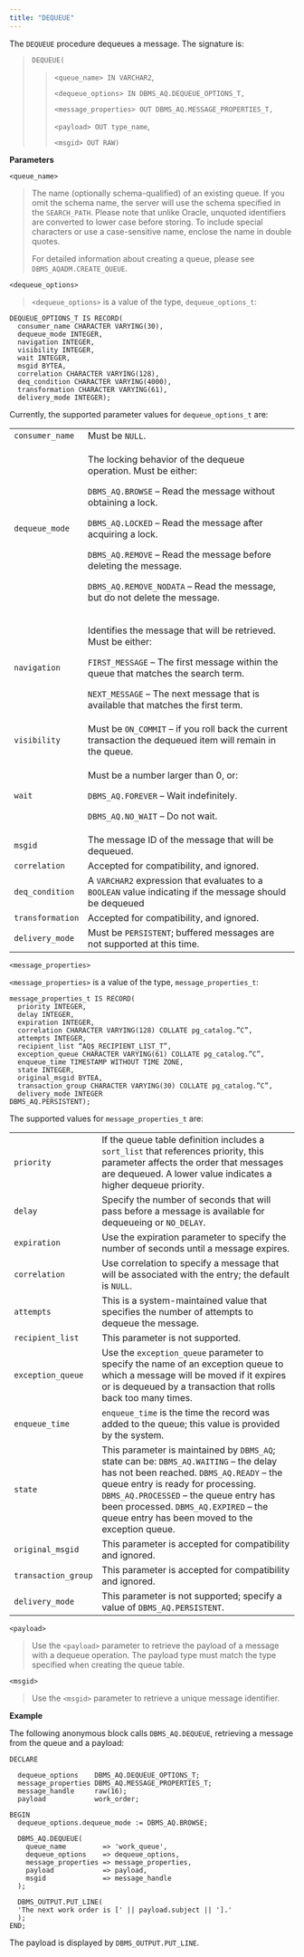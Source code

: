 ```yaml
---
title: "DEQUEUE"
---
```


The `DEQUEUE` procedure dequeues a message. The signature is:

> `DEQUEUE(`
> 
> > `<queue_name> IN VARCHAR2`,
> > 
> > `<dequeue_options> IN DBMS_AQ.DEQUEUE_OPTIONS_T,`
> > 
> > `<message_properties> OUT DBMS_AQ.MESSAGE_PROPERTIES_T,`
> > 
> > `<payload> OUT type_name`,
> > 
> > `<msgid> OUT RAW)`

**Parameters**

`<queue_name>`

> The name (optionally schema-qualified) of an existing queue. If you omit the schema name, the server will use the schema specified in the `SEARCH_PATH`. Please note that unlike Oracle, unquoted identifiers are converted to lower case before storing. To include special characters or use a case-sensitive name, enclose the name in double quotes.
> 
> For detailed information about creating a queue, please see `DBMS_AQADM.CREATE_QUEUE`.

`<dequeue_options>`

> `<dequeue_options>` is a value of the type, `dequeue_options_t`:

``` text
DEQUEUE_OPTIONS_T IS RECORD(
  consumer_name CHARACTER VARYING(30),
  dequeue_mode INTEGER,
  navigation INTEGER,
  visibility INTEGER,
  wait INTEGER,
  msgid BYTEA,
  correlation CHARACTER VARYING(128),
  deq_condition CHARACTER VARYING(4000),
  transformation CHARACTER VARYING(61),
  delivery_mode INTEGER);
```

Currently, the supported parameter values for `dequeue_options_t` are:

<table>
<colgroup>
<col style="width: 14%" />
<col style="width: 85%" />
</colgroup>
<tbody>
<tr class="odd">
<td><code>consumer_name</code></td>
<td>Must be <code>NULL</code>.</td>
</tr>
<tr class="even">
<td><code>dequeue_mode</code></td>
<td><p>The locking behavior of the dequeue operation. Must be either:</p>
<p><code>DBMS_AQ.BROWSE</code> – Read the message without obtaining a lock.</p>
<p><code>DBMS_AQ.LOCKED</code> – Read the message after acquiring a lock.</p>
<p><code>DBMS_AQ.REMOVE</code> – Read the message before deleting the message.</p>
<p><code>DBMS_AQ.REMOVE_NODATA</code> – Read the message, but do not delete the message.</p></td>
</tr>
<tr class="odd">
<td><code>navigation</code></td>
<td><p>Identifies the message that will be retrieved. Must be either:</p>
<p><code>FIRST_MESSAGE</code> – The first message within the queue that matches the search term.</p>
<p><code>NEXT_MESSAGE</code> – The next message that is available that matches the first term.</p></td>
</tr>
<tr class="even">
<td><code>visibility</code></td>
<td>Must be <code>ON_COMMIT</code> – if you roll back the current transaction the dequeued item will remain in the queue.</td>
</tr>
<tr class="odd">
<td><code>wait</code></td>
<td><p>Must be a number larger than 0, or:</p>
<p><code>DBMS_AQ.FOREVER</code> – Wait indefinitely.</p>
<p><code>DBMS_AQ.NO_WAIT</code> – Do not wait.</p></td>
</tr>
<tr class="even">
<td><code>msgid</code></td>
<td>The message ID of the message that will be dequeued.</td>
</tr>
<tr class="odd">
<td><code>correlation</code></td>
<td>Accepted for compatibility, and ignored.</td>
</tr>
<tr class="even">
<td><code>deq_condition</code></td>
<td>A <code>VARCHAR2</code> expression that evaluates to a <code>BOOLEAN</code> value indicating if the message should be dequeued</td>
</tr>
<tr class="odd">
<td><code>transformation</code></td>
<td>Accepted for compatibility, and ignored.</td>
</tr>
<tr class="even">
<td><code>delivery_mode</code></td>
<td>Must be <code>PERSISTENT</code>; buffered messages are not supported at this time.</td>
</tr>
</tbody>
</table>

`<message_properties>`

`<message_properties>` is a value of the type, `message_properties_t`:

``` text
message_properties_t IS RECORD(
  priority INTEGER,
  delay INTEGER,
  expiration INTEGER,
  correlation CHARACTER VARYING(128) COLLATE pg_catalog.”C”,
  attempts INTEGER,
  recipient_list “AQ$_RECIPIENT_LIST_T”,
  exception_queue CHARACTER VARYING(61) COLLATE pg_catalog.”C”,
  enqueue_time TIMESTAMP WITHOUT TIME ZONE,
  state INTEGER,
  original_msgid BYTEA,
  transaction_group CHARACTER VARYING(30) COLLATE pg_catalog.”C”,
  delivery_mode INTEGER
DBMS_AQ.PERSISTENT);
```

The supported values for `message_properties_t` are:

|                     |                                                                                                                                                                                                                                                                                                              |
| ------------------- | ------------------------------------------------------------------------------------------------------------------------------------------------------------------------------------------------------------------------------------------------------------------------------------------------------------ |
| `priority`          | If the queue table definition includes a `sort_list` that references priority, this parameter affects the order that messages are dequeued. A lower value indicates a higher dequeue priority.                                                                                                               |
| `delay`             | Specify the number of seconds that will pass before a message is available for dequeueing or `NO_DELAY`.                                                                                                                                                                                                     |
| `expiration`        | Use the expiration parameter to specify the number of seconds until a message expires.                                                                                                                                                                                                                       |
| `correlation`       | Use correlation to specify a message that will be associated with the entry; the default is `NULL`.                                                                                                                                                                                                          |
| `attempts`          | This is a system-maintained value that specifies the number of attempts to dequeue the message.                                                                                                                                                                                                              |
| `recipient_list`    | This parameter is not supported.                                                                                                                                                                                                                                                                             |
| `exception_queue`   | Use the `exception_queue` parameter to specify the name of an exception queue to which a message will be moved if it expires or is dequeued by a transaction that rolls back too many times.                                                                                                                 |
| `enqueue_time`      | `enqueue_time` is the time the record was added to the queue; this value is provided by the system.                                                                                                                                                                                                          |
| `state`             | This parameter is maintained by `DBMS_AQ`; state can be: `DBMS_AQ.WAITING` – the delay has not been reached. `DBMS_AQ.READY` – the queue entry is ready for processing. `DBMS_AQ.PROCESSED` – the queue entry has been processed. `DBMS_AQ.EXPIRED` – the queue entry has been moved to the exception queue. |
| `original_msgid`    | This parameter is accepted for compatibility and ignored.                                                                                                                                                                                                                                                    |
| `transaction_group` | This parameter is accepted for compatibility and ignored.                                                                                                                                                                                                                                                    |
| `delivery_mode`     | This parameter is not supported; specify a value of `DBMS_AQ.PERSISTENT`.                                                                                                                                                                                                                                    |

`<payload>`

> Use the `<payload>` parameter to retrieve the payload of a message with a dequeue operation. The payload type must match the type specified when creating the queue table.

`<msgid>`

> Use the `<msgid>` parameter to retrieve a unique message identifier.

**Example**

The following anonymous block calls `DBMS_AQ.DEQUEUE`, retrieving a message from the queue and a payload:

``` text
DECLARE

  dequeue_options    DBMS_AQ.DEQUEUE_OPTIONS_T;
  message_properties DBMS_AQ.MESSAGE_PROPERTIES_T;
  message_handle     raw(16);
  payload            work_order;

BEGIN
  dequeue_options.dequeue_mode := DBMS_AQ.BROWSE;

  DBMS_AQ.DEQUEUE(
    queue_name         => 'work_queue',
    dequeue_options    => dequeue_options,
    message_properties => message_properties,
    payload            => payload,
    msgid              => message_handle
  );

  DBMS_OUTPUT.PUT_LINE(
  'The next work order is [' || payload.subject || '].'
  );
END;
```

The payload is displayed by `DBMS_OUTPUT.PUT_LINE`.
